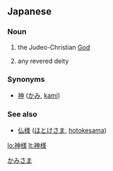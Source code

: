 ==Japanese==
{{ja-kanjitab|神|様}}

===Noun===
{{ja-noun|k|hira=かみさま|rom=kamisama|hidx=かみさま}}

# {{colloquial|lang=ja}} the Judeo-Christian [[God]]
# {{colloquial|lang=ja}} any revered deity

===Synonyms===
* [[神]] ([[かみ]], [[kami]])

===See also===
* [[仏様]] ([[ほとけさま]], [[hotokesama]])

[[Category:ja:God|かみさま]]

[[lo:神様]]
[[lt:神様]]